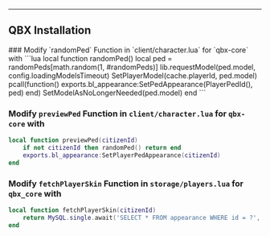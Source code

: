 
---
QBX Installation
---

<Steps>
### Modify `randomPed` Function in `client/character.lua` for `qbx-core` with
```lua
local function randomPed()
    local ped = randomPeds[math.random(1, #randomPeds)]
    lib.requestModel(ped.model, config.loadingModelsTimeout)
    SetPlayerModel(cache.playerId, ped.model)
    pcall(function() exports.bl_appearance:SetPedAppearance(PlayerPedId(), ped) end)
    SetModelAsNoLongerNeeded(ped.model)
end
```

### Modify `previewPed` Function in `client/character.lua` for `qbx-core` with
```lua
local function previewPed(citizenId)
    if not citizenId then randomPed() return end
    exports.bl_appearance:SetPlayerPedAppearance(citizenId)
end
```

### Modify `fetchPlayerSkin` Function in `storage/players.lua` for `qbx_core` with
```lua
local function fetchPlayerSkin(citizenId)
    return MySQL.single.await('SELECT * FROM appearance WHERE id = ?', {citizenId})
end
```

</Steps>
